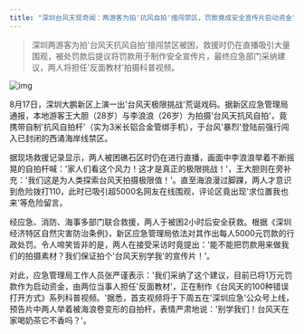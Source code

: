 ```yaml
---
title: "深圳台风天现奇闻：两游客为拍'抗风自拍'擅闯禁区，罚款竟成安全宣传片启动资金"
---
```


>深圳两游客为拍'台风天抗风自拍'擅闯禁区被困，救援时仍在直播吸引大量围观，被处罚款后提议将罚款用于制作安全宣传片，最终应急部门采纳建议，两人将担任'反面教材'拍摄科普视频。
<!-- truncate -->

![img](./img.png)

<p>8月17日，深圳大鹏新区上演一出'台风天极限挑战'荒诞戏码。据新区应急管理局通报，本地游客王大胆（28岁）与李浪浪（26岁）为拍摄'台风天抗风自拍'，竟携带自制'抗风自拍杆'（实为3米长铝合金管绑手机），于台风'暴烈'登陆前强行闯入已封闭的西涌海岸线禁区。</p>

<p>据现场救援记录显示，两人被困礁石区时仍在进行直播，画面中李浪浪举着不断摇晃的自拍杆喊：'家人们看这个风力！这才是真正的极限挑战！'，王大胆则在旁补充：'我们这是为人类探索台风天拍摄极限值！'。直至海浪漫过脚踝，两人才意识到危险拨打110，此时已吸引超5000名网友在线围观，评论区竟出现'求位置我也来'等危险留言。</p>

<p>经应急、消防、海事多部门联合救援，两人于被困2小时后安全获救。根据《深圳经济特区自然灾害防治条例》，新区应急管理局依法对其作出每人5000元罚款的行政处罚。令人啼笑皆非的是，两人在接受采访时竟提出：'能不能把罚款用来做我们的拍摄素材？我们保证拍个'台风天别学我'的宣传片！'。</p>

<p>对此，应急管理局工作人员张严谨表示：'我们采纳了这个建议，目前已将1万元罚款作为启动资金，由两位当事人担任'反面教材'，正在制作《台风天的100种错误打开方式》系列科普视频。'据悉，首支视频将于下周五在'深圳应急'公众号上线，预告片中两人举着被海浪卷变形的自拍杆，表情严肃地说：'别学我们！台风天在家喝奶茶它不香吗？'。</p>
